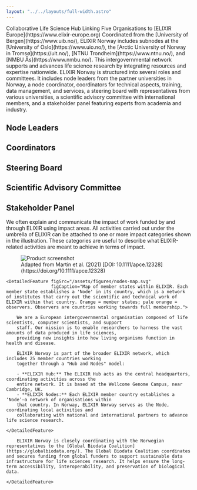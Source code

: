 ```yaml
---
layout: "../../layouts/full-width.astro"
---
```



<TwoColHero>
    <TwoColHero.Header>Collaborative Life Science Hub Linking Five Organisations to [ELIXIR
        Europe](https://www.elixir-europe.org)</TwoColHero.Header>
    <TwoColHero.Description>Coordinated from the [University of Bergen](https://www.uib.no/), ELIXIR Norway includes
        subnodes at the [University of Oslo](https://www.uio.no/), the [Arctic University of Norway in
        Tromsø](https://uit.no/), [NTNU Trondheim](https://www.ntnu.no/), and [NMBU Ås](https://www.nmbu.no/). This
        intergovernmental network supports and advances life science research by integrating resources and expertise
        nationwide.</TwoColHero.Description>
    <TwoColHero.Figure alt="ELIXIR Norway in a nutshell" src="/assets/figures/elixir-no-in-a-nutshell.png"/>
</TwoColHero>

<BaseContentSection title="Organisation" marginTop>
    <Fragment slot="description">
        ELIXIR Norway is structured into several roles and committees. It includes node leaders from
        the partner universities in Norway, a node coordinator, coordinators for technical aspects, training, data management, and services, 
        a steering board with representatives from various universities, a scientific advisory committee with
        international members, and a stakeholder panel featuring experts from academia and industry.
    </Fragment>
    <div className="mt-12">
        <Universities/>
        <div className="mt-24 mx-auto flex flex-wrap rounded-lg w-full gap-y-14 max-w-5xl relative isolate bg-gray-50 dark:bg-dark-surface py-12 px-10 sm:rounded-3xl">
            <div className="">
                <h2 className="text-3xl font-bold mb-8">Node Leaders</h2>
                <People elixirGroup="node-leaders" layout="three-col"/>
            </div>
            <div >
                <h2 className="text-3xl font-bold mb-8">Coordinators</h2>
                <People elixirGroup="coordinators" layout="three-col"/>
            </div>
            <div>
                <h2 className="text-3xl font-bold mb-8">Steering Board</h2>
                <People elixirGroup="steering-board" layout="three-col"/>
            </div>
            <div>
                <h2 className="text-3xl font-bold mb-8">Scientific Advisory Committee</h2>
                <People elixirGroup="scientific-advisory-committee" layout="three-col"/>
            </div>
            <div>
                <h2 className="text-3xl font-bold mb-8">Stakeholder Panel</h2>
                <People elixirGroup="stakeholder-panel" layout="three-col"/>
            </div>
            <div className="flex items-center justify-center">
                <People isSummary/>
            </div>
        </div>
    </div>
</BaseContentSection>

<BaseContentSection title="Impact" marginTop>
    <Fragment slot="description">
        We often explain and communicate the impact of work funded by and through ELIXIR using impact areas. 
        All activities carried out under the umbrella of ELIXIR can be attached to one or more impact categories shown in the illustration. 
        These categories are useful to describe what ELIXIR-related activities are meant to achieve in terms of impact.
    </Fragment>
    <div className="mt-20 flex flex-col gap-y-12">
        <figure className="text-center">
            <img src="/assets/figures/impact.svg"
                 alt="Product screenshot"
                 className="lg:mt-6 lg:scale-125 max-h-[500px] mx-auto"
                 width="auto"/>
            <figcaption className="mt-20 text-sm">Adapted from Martin et al. (2021) [DOI: 10.1111/apce.12328]
                (https://doi.org/10.1111/apce.12328)</figcaption>
        </figure>
    </div>
</BaseContentSection>

<BaseContentSection title="International Collaboration" marginTop>

    <DetailedFeature figSrc="/assets/figures/nodes-map.svg"
                     figCaption="Map of member states within ELIXIR. Each member state establishes a 'Node' in its country, which is a network of institutes that carry out the scientific and technical work of ELIXIR within that country. Orange = member states; pale orange = observers. Observers are countries working towards full membership.">

        We are a European intergovernmental organisation composed of life scientists, computer scientists, and support
        staff. Our mission is to enable researchers to harness the vast amounts of data produced in life sciences,
        providing new insights into how living organisms function in health and disease.

        ELIXIR Norway is part of the broader ELIXIR network, which includes 25 member countries working
        together through a "Hub and Nodes" model:

        - **ELIXIR Hub:** The ELIXIR Hub acts as the central headquarters, coordinating activities across the
        entire network. It is based at the Wellcome Genome Campus, near Cambridge, UK.
        - **ELIXIR Nodes:** Each ELIXIR member country establishes a ‘Node’—a network of organisations within
        that country. In Norway, ELIXIR Norway serves as the Node, coordinating local activities and
        collaborating with national and international partners to advance life science research.

    </DetailedFeature>

<DetailedFeature figSrc="/assets/logos/orgs/gbc-main.svg"
                     figCaption="Global Biodata Coalition logo">

        ELIXIR Norway is closely coordinating with the Norwegian representatives to the [Global Biodata Coalition](https://globalbiodata.org/). The Global Biodata Coalition coordinates and secures funding from global funders to support sustainable data infrastructure for life sciences research. It helps ensure the long-term accessibility, interoperability, and preservation of biological data.

    </DetailedFeature>

</BaseContentSection>

